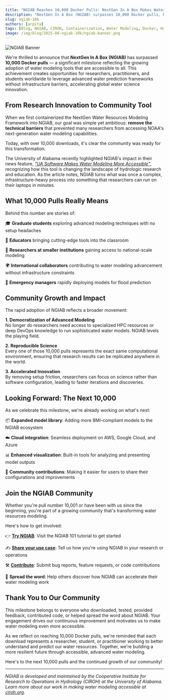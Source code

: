 ```yaml
---
title: "NGIAB Reaches 10,000 Docker Pulls: NextGen In A Box Makes Water Modeling More Accessible"
description: "NextGen In A Box (NGIAB) surpasses 10,000 Docker pulls, highlighting growing global adoption of accessible, containerized water modeling tools."
slug: ngiab-10k
authors: [arpita]
tags: [Blog, NGIAB, CIROH, Containerization, Water Modeling, Docker, Hydrology, Education, Community Impact]
image: /img/blog/2025-08-ngiab-10k/ngiab-banner.png
---
```


![NGIAB Banner](/img/blog/2025-08-ngiab-10k/ngiab-banner.png)


We're thrilled to announce that **NextGen In A Box (NGIAB)** has surpassed **10,000 Docker pulls** — a significant milestone reflecting the growing adoption of water modeling tools that are accessible to all. This achievement creates opportunities for researchers, practitioners, and students worldwide to leverage advanced water prediction frameworks without infrastructure barriers, accelerating global water science innovation.
## From Research Innovation to Community Tool

When we first containerized the NextGen Water Resources Modeling Framework into NGIAB, our goal was simple yet ambitious: **remove the technical barriers** that prevented many researchers from accessing NOAA's next-generation water modeling capabilities.

Today, with over 10,000 downloads, it's clear the community was ready for this transformation.

The University of Alabama recently highlighted NGIAB's impact in their news feature, *["UA Software Makes Water Modeling More Accessible"](https://news.ua.edu/2025/07/ua-software-makes-water-modeling-more-accessible/)*,  recognizing how this tool is changing the landscape of hydrologic research and education. As the article notes, NGIAB turns what was once a complex, infrastructure-heavy process into something that researchers can run on their laptops in minutes.

<!-- truncate -->

## What 10,000 Pulls Really Means

Behind this number are stories of:

 🎓 **Graduate students** exploring advanced modeling techniques with no setup headaches

 🏫 **Educators** bringing cutting-edge tools into the classroom  

 🏢 **Researchers at smaller institutions** gaining access to national-scale modeling  

 🌍 **International collaborators** contributing to water modeling advancement without infrastructure constraints 

 🚨 **Emergency managers** rapidly deploying models for flood prediction

## Community Growth and Impact
The rapid adoption of NGIAB reflects a broader movement:

**1. Democratization of Advanced Modeling**<br />
No longer do researchers need access to specialized HPC resources or deep DevOps knowledge to run sophisticated water models. NGIAB levels the playing field.

**2. Reproducible Science**<br />
Every one of those 10,000 pulls represents the exact same computational environment, ensuring that research results can be replicated anywhere in the world.

**3. Accelerated Innovation**<br />
By removing setup friction, researchers can focus on science rather than software configuration, leading to faster iterations and discoveries.


## Looking Forward: The Next 10,000
As we celebrate this milestone, we're already working on what's next:

📦 **Expanded model library**: Adding more BMI-compliant models to the NGIAB ecosystem

☁️ **Cloud integration**: Seamless deployment on AWS, Google Cloud, and Azure

📊 **Enhanced visualization**: Built-in tools for analyzing and presenting model outputs

🤝 **Community contributions**: Making it easier for users to share their configurations and improvements


## Join the NGIAB Community
Whether you're pull number 10,001 or have been with us since the beginning, you're part of a growing community that's transforming water resources modeling.

Here's how to get involved:

👉 [**Try NGIAB**](https://docs.ciroh.org/training-NGIAB-101): Visit the NGIAB 101 tutorial to get started

✍️ [**Share your use case**](/contact): Tell us how you're using NGIAB in your research or operations

🛠 [**Contribute**](/docs/products/ngiab/distributions/ngiab-docker/contribute): Submit bug reports, feature requests, or code contributions

📢 **Spread the word**: Help others discover how NGIAB can accelerate their water modeling work  

## Thank You to Our Community
This milestone belongs to everyone who downloaded, tested, provided feedback, contributed code, or helped spread the word about NGIAB. Your engagement drives our continuous improvement and motivates us to make water modeling even more accessible.

As we reflect on reaching 10,000 Docker pulls, we're reminded that each download represents a researcher, student, or practitioner working to better understand and predict our water resources. Together, we're building a more resilient future through accessible, advanced water modeling.

Here's to the next 10,000 pulls and the continued growth of our community!

---

*NGIAB is developed and maintained by the Cooperative Institute for Research to Operations in Hydrology (CIROH) at the University of Alabama. Learn more about our work in making water modeling accessible at [ciroh.org](https://ciroh.org).*



